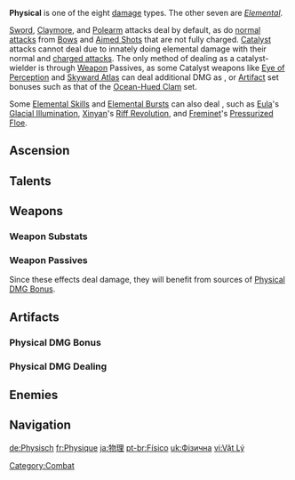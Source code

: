 {{Element Infobox}}
'''Physical''' is one of the eight [[damage]] types. The other seven are ''[[Elemental]]''.

[[Sword]], [[Claymore]], and [[Polearm]] attacks deal {{Color|Physical DMG}} by default, as do [[Normal Attack|normal attacks]] from [[Bows]] and [[Aimed Shot]]s that are not fully charged. [[Catalyst]] attacks cannot deal {{Color|Physical DMG}} due to innately doing elemental damage with their normal and [[Charged Attack|charged attacks]]. The only method of dealing {{Color|Physical DMG}} as a catalyst-wielder is through [[Weapon]] Passives, as some Catalyst weapons like [[Eye of Perception]] and [[Skyward Atlas]] can deal additional DMG as {{Color|Physical DMG}}, or [[Artifact]] set bonuses such as that of the [[Ocean-Hued Clam]] set.

Some [[Elemental Skill]]s and [[Elemental Burst]]s can also deal {{Color|Physical DMG}}, such as [[Eula]]'s [[Glacial Illumination]], [[Xinyan]]'s [[Riff Revolution]], and [[Freminet]]'s [[Pressurized Floe]].

==Ascension==
{{Characters by Ascension Stat Table|Physical DMG Bonus}}

==Talents==
{{Talents by Category Table|Physical DMG Talents|shortheader=do {{Color|Physical DMG}}}}
<!--
==Constellations==
{{Constellations by Category Table|Constellations}}
-->
==Weapons==
===Weapon Substats===
{{Weapons by Category Table|type=Physical DMG Bonus Substat Weapons}}
===Weapon Passives===
Since these effects deal {{Color|Physical}} damage, they will benefit from sources of [[Damage Bonus/Physical|Physical DMG Bonus]]. {{Weapons by Category Table|type=Physical DMG Passive Weapons}}

==Artifacts==
===Physical DMG Bonus===
{{Artifacts by Category Table|Physical DMG Bonus Artifacts}}

===Physical DMG Dealing===
{{Artifacts by Category Table|Physical DMG Dealing Artifacts}}

==Enemies==
{{Enemies by Category List|header=1}}

==Navigation==
{{Element Navbox}}

[[Category:Combat]]

[[de:Physisch]]
[[fr:Physique]]
[[ja:物理]]
[[pt-br:Físico]]
[[uk:Фізична]]
[[vi:Vật Lý]]